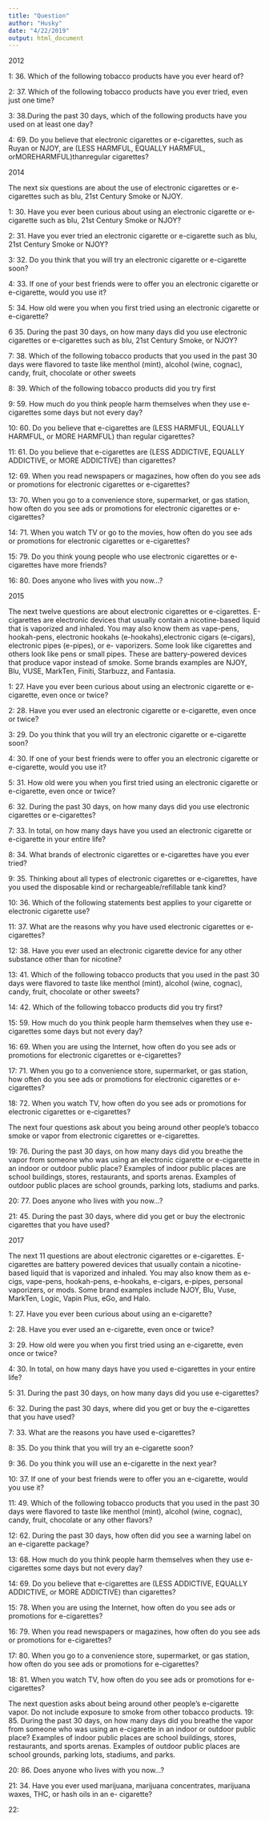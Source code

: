 ```yaml
---
title: "Question"
author: "Husky"
date: "4/22/2019"
output: html_document
---
```


2012

1:  36. Which of the following tobacco products have you ever heard of?

2:    37. Which of the following tobacco products have you ever tried, even just one time?

3:    38.During the past 30 days, which of the following products have you used on at least one day?
    
4:   69. Do you believe that electronic cigarettes or e-cigarettes, such as Ruyan or NJOY, are (LESS HARMFUL, EQUALLY HARMFUL, orMOREHARMFUL)thanregular cigarettes?




2014

  The next six questions are about the use of electronic cigarettes or e-cigarettes such as blu, 21st Century Smoke or NJOY.

1:     30. Have you ever been curious about using an electronic cigarette or e-cigarette such as blu, 21st Century Smoke or NJOY?

2:      31. Have you ever tried an electronic cigarette or e-cigarette such as blu, 21st Century Smoke or NJOY?

3:      32. Do you think that you will try an electronic cigarette or e-cigarette soon?

4:      33. If one of your best friends were to offer you an electronic cigarette or e-cigarette, would you use it?

5:      34. How old were you when you first tried using an electronic cigarette or e-cigarette?

6       35. During the past 30 days, on how many days did you use electronic cigarettes or e-cigarettes such as blu, 21st Century Smoke, or NJOY?
      
      
7:      38. Which of the following tobacco products that you used in the past 30 days were flavored to taste like menthol (mint), alcohol (wine, cognac), candy, fruit, chocolate or other sweets 


8:      39. Which of the following tobacco products did you try first


9:      59. How much do you think people harm themselves when they use e-cigarettes some days but not every day?


10:     60. Do you believe that e-cigarettes are (LESS HARMFUL, EQUALLY HARMFUL, or MORE HARMFUL) than regular cigarettes?

11:     61. Do you believe that e-cigarettes are (LESS ADDICTIVE, EQUALLY ADDICTIVE, or MORE ADDICTIVE) than cigarettes?

12:     69. When you read newspapers or magazines, how often do you see ads or promotions for electronic cigarettes or e-cigarettes?

13:     70. When you go to a convenience store, supermarket, or gas station, how often do you see ads or promotions for electronic cigarettes or e-cigarettes?

14:     71. When you watch TV or go to the movies, how often do you see ads or promotions for electronic cigarettes or e-cigarettes?

15:     79. Do you think young people who use electronic cigarettes or e-cigarettes have more friends?

16:     80. Does anyone who lives with you now...? 



2015

The next twelve questions are about electronic cigarettes or e-cigarettes. E-cigarettes are electronic devices that usually contain a nicotine-based liquid that is vaporized and inhaled. You may also know them as vape-pens, hookah-pens, electronic hookahs (e-hookahs),electronic cigars (e-cigars), electronic pipes (e-pipes), or e- vaporizers. Some look like cigarettes and others look like pens or small pipes. These are battery-powered devices that produce vapor instead of smoke. Some brands examples are NJOY, Blu, VUSE, MarkTen, Finiti, Starbuzz, and Fantasia.

1: 27. Have you ever been curious about using an electronic cigarette or e-cigarette, even once or twice?

2: 28. Have you ever used an electronic cigarette or e-cigarette, even once or twice?

3: 29. Do you think that you will try an electronic cigarette or e-cigarette soon?

4:  30. If one of your best friends were to offer you an electronic cigarette or e-cigarette, would you use it?

5:  31. How old were you when you first tried using an electronic cigarette or e-cigarette, even once or twice?

6:  32. During the past 30 days, on how many days did you use electronic cigarettes or e-cigarettes?

7:  33. In total, on how many days have you used an electronic cigarette or e-cigarette in your entire life?

8:  34. What brands of electronic cigarettes or e-cigarettes have you ever tried?

9:  35. Thinking about all types of electronic cigarettes or e-cigarettes, have you used the disposable kind or rechargeable/refillable tank kind?

10: 36. Which of the following statements best applies to your cigarette or electronic cigarette use?

11: 37. What are the reasons why you have used electronic cigarettes or e-cigarettes?

12: 38. Have you ever used an electronic cigarette device for any other substance other than for nicotine?

13: 41. Which of the following tobacco products that you used in the past 30 days were flavored to taste like menthol (mint), alcohol (wine, cognac), candy, fruit, chocolate or other sweets? 

14: 42. Which of the following tobacco products did you try first?

15: 59. How much do you think people harm themselves when they use e-cigarettes some days but not every day?

16: 69. When you are using the Internet, how often do you see ads or promotions for electronic cigarettes or e-cigarettes?

17: 71. When you go to a convenience store, supermarket, or gas station, how often do you see ads or promotions for electronic cigarettes or e-cigarettes?

18: 72. When you watch TV, how often do you see ads or promotions for electronic cigarettes or e-cigarettes?



The next four questions ask about you being around other people’s tobacco smoke or vapor from electronic cigarettes or e-cigarettes.

19: 76. During the past 30 days, on how many days did you breathe the vapor from someone who was using an electronic cigarette or e-cigarette in an indoor or outdoor public place? Examples of indoor public places are school buildings, stores, restaurants, and sports arenas. Examples of outdoor public places are school grounds, parking lots, stadiums and parks.

20: 77. Does anyone who lives with you now...?

21: 45. During the past 30 days, where did you get or buy the electronic cigarettes that you have used? 




2017

The next 11 questions are about electronic cigarettes or e-cigarettes. E-cigarettes are battery powered devices that usually contain a nicotine-based liquid that is vaporized and inhaled. You may also know them as e-cigs, vape-pens, hookah-pens, e-hookahs, e-cigars, e-pipes, personal vaporizers, or mods. Some brand examples include NJOY, Blu, Vuse, MarkTen, Logic, Vapin Plus, eGo, and Halo.

1:  27. Have you ever been curious about using an e-cigarette?

2:  28. Have you ever used an e-cigarette, even once or twice?

3:  29. How old were you when you first tried using an e-cigarette, even once or twice?

4:  30. In total, on how many days have you used e-cigarettes in your entire life?

5:  31. During the past 30 days, on how many days did you use e-cigarettes?

6:  32. During the past 30 days, where did you get or buy the e-cigarettes that you have used?

7:  33. What are the reasons you have used e-cigarettes? 

8:  35. Do you think that you will try an e-cigarette soon?

9:  36. Do you think you will use an e-cigarette in the next year?

10: 37. If one of your best friends were to offer you an e-cigarette, would you use it?

11: 49. Which of the following tobacco products that you used in the past 30 days were flavored to taste like menthol (mint), alcohol (wine, cognac), candy, fruit, chocolate or any other flavors? 

12: 62. During the past 30 days, how often did you see a warning label on an e-cigarette package?

13: 68. How much do you think people harm themselves when they use e-cigarettes some days but not every day?

14: 69. Do you believe that e-cigarettes are (LESS ADDICTIVE, EQUALLY ADDICTIVE, or MORE ADDICTIVE) than cigarettes?

15: 78. When you are using the Internet, how often do you see ads or promotions for e-cigarettes?

16: 79. When you read newspapers or magazines, how often do you see ads or promotions for e-cigarettes?

17: 80. When you go to a convenience store, supermarket, or gas station, how often do you see ads or promotions for e-cigarettes?

18: 81. When you watch TV, how often do you see ads or promotions for e-cigarettes?


The next question asks about being around other people’s e-cigarette vapor. Do not include exposure to smoke from other tobacco products.
19: 85. During the past 30 days, on how many days did you breathe the vapor from someone who was using an e-cigarette in an indoor or outdoor public place? Examples of indoor public places are school buildings, stores, restaurants, and sports arenas. Examples of outdoor public places are school grounds, parking lots, stadiums, and parks.

20: 86. Does anyone who lives with you now...? 

21: 34. Have you ever used marijuana, marijuana concentrates, marijuana waxes, THC, or hash oils in an e- cigarette?

22: 









